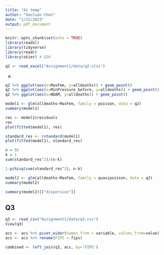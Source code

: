 ```yaml
---
title: "A1 temp"
author: "Haoluan Chen"
date: "1/31/2023"
output: pdf_document
---
```


```r
knitr::opts_chunk$set(echo = TRUE)
library(readxl)
library(tidyverse)
library(readr)
library(skimr) # EDA
```

```r
q2 <- read_excel("Assignment1/data/q2.xlsx")
```

a)

```r
q2 %>% ggplot(aes(x=MasFem, y=alldeaths)) + geom_point()
q2 %>% ggplot(aes(x=MinPressure_before, y=alldeaths)) + geom_point()
q2 %>% ggplot(aes(x=NDAM, y=alldeaths)) + geom_point()
```
```r
model1 <- glm(alldeaths~MasFem, family = poisson, data = q2)
summary(model1)
```
```r
res <- model1$residuals
res
plot(fitted(model1), res)
```

```r
standard_res <- rstandard(model1)
plot(fitted(model1), standard_res)
```

```r
n = 92
k = 1
sum(standard_res^2)/(n-k)

```
```r
1-pchisq(sum(standard_res^2), n-k)
```

```r
model2 <- glm(alldeaths~MasFem, family = quasipoisson, data = q2)
summary(model2)
```

```r
summary(model2)[["dispersion"]]
```

## Q3
```r
q3 <- read_csv("Assignment1/data/q3.csv")
View(q3)
```

```r
acs <- acs %>% pivot_wider(names_from = variable, values_from=value)
acs <- acs %>% rename(FIPS = fips)
```

```r
combined <- left_join(q3, acs, by='FIPS')
```

